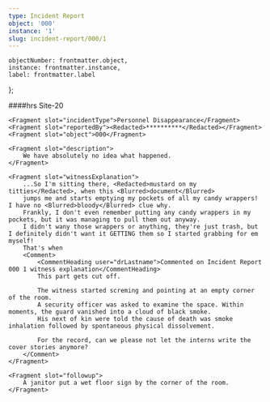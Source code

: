 ```yaml
---
type: Incident Report
object: '000'
instance: '1'
slug: incident-report/000/1
---
```


    objectNumber: frontmatter.object,
    instance: frontmatter.instance,
    label: frontmatter.label
};

<IncidentReport item={item} slug={frontmatter.slug}>
    <Fragment slot="date"><RedactedDate/></Fragment>
    <Fragment slot="time"><Redacted>####</Redacted>hrs</Fragment>
    <Fragment slot="location">Site-20</Fragment>

    <Fragment slot="incidentType">Personnel Disappearance</Fragment>
    <Fragment slot="reportedBy"><Redacted>**********</Redacted></Fragment>
    <Fragment slot="object">000</Fragment>

    <Fragment slot="description">
        We have absolutely no idea what happened.
    </Fragment>

    <Fragment slot="witnessExplanation">
        ...So I'm sitting there, <Redacted>mustard on my titties</Redacted>, when this <Blurred>document</Blurred>
        jumps me and starts emptying my pockets of all my candy wrappers! I have no <Blurred>bloody</Blurred> clue why.
        Frankly, I don't even remember putting any candy wrappers in my pockets, but it was managing to pull them out anyway.
        I didn't wany those wrappers or anything, they're just trash, but I definitely didn't want it GETTING them so I started grabbing for em myself!
        That's when
        <Comment>
            <CommentHeading user="drLastname">Commented on Incident Report 000 1 witness explanation</CommentHeading>
            This part gets cut off.
            
            The witness started screming and pointing at an empty corner of the room.
            A security officer was asked to examine the space. Within moments, the guard vanished into a cloud of black smoke.
            His next of kin were told the cause of death was smoke inhalation followed by spontaneous physical dissolvement.

            For the record, can we please not let the interns write the cover stories anymore?
        </Comment>
    </Fragment>

    <Fragment slot="followup">
        A janitor put a wet floor sign by the corner of the room.
    </Fragment>
</IncidentReport>